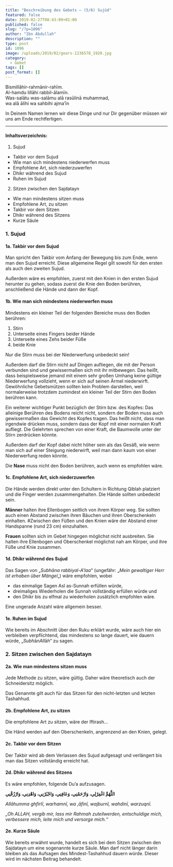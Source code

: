 ```yaml
---
title: "Beschreibung des Gebets – (5/6) Sujūd"
featured: false
date: 2019-02-27T08:43:09+01:00
published: false
slug: "/?p=1096"
author: "Ibn Abdullah"
description: ""
type: post
id: 1096
image: /uploads/2019/02/gears-1236578_1920.jpg
category:
  - Gebet
tags: []
post_format: []
---
```


Bismillāhir-rahmānir-rahīm.  
Al-hamdu lillāhi rabbil-ālamīn.  
Was-salātu was-salāmu alā rasūlinā muhammad,  
wa alā ālihi wa sahbihi ajma’īn

In Deinem Namen lernen wir diese Dinge und nur Dir gegenüber müssen wir uns am Ende rechtfertigen.

---

#### Inhaltsverzeichnis:

1. Sujud

- Takbir vor dem Sujud
- Wie man sich mindestens niederwerfen muss
- Empfohlene Art, sich niederzuwerfen
- Dhikr während des Sujud
- Ruhen im Sujud

2. Sitzen zwischen den Sajdatayn

- Wie man mindestens sitzen muss
- Empfohlene Art, zu sitzen
- Takbir vor dem Sitzen
- Dhikr während des Sitzens
- Kurze Säule

### 1. Sujud

#### 1a. Takbir vor dem Sujud

Man spricht den Takbir vom Anfang der Bewegung bis zum Ende, wenn man den Sujud erreicht. Diese allgemeine Regel gilt sowohl für den ersten als auch den zweiten Sujud.

Außerdem wäre es empfohlen, zuerst mit den Knien in den ersten Sujud herunter zu gehen, sodass zuerst die Knie den Boden berühren, anschließend die Hände und dann der Kopf.

#### 1b. **Wie man sich mindestens niederwerfen muss**

Mindestens ein kleiner Teil der folgenden Bereiche muss den Boden berühren:

1. Stirn
2. Unterseite eines Fingers beider Hände
3. Unterseite eines Zehs beider Füße
4. beide Knie

Nur die Stirn muss bei der Niederwerfung unbedeckt sein!

Außerdem darf die Stirn nicht auf Dingen aufliegen, die mit der Person verbunden sind und gewissermaßen sich mit ihr mitbewegen. Das heißt, dass beispielsweise jemand mit einem sehr großen Umhang keine gültige Niederwerfung vollzieht, wenn er sich auf seinen Ärmel niederwirft. Gewöhnliche Gebetsmützen sollten kein Problem darstellen, weil normalerweise trotzdem zumindest ein kleiner Teil der Stirn den Boden berühren kann.

Ein weiterer wichtiger Punkt bezüglich der Stirn bzw. des Kopfes: Das alleinige Berühren des Bodens reicht nicht, sondern der Boden muss auch gewissermaßen das Gewicht des Kopfes tragen. Das heißt nicht, dass man irgendwie drücken muss, sondern dass der Kopf mit einer normalen Kraft aufliegt. Die Gelehrten sprechen von einer Kraft, die Baumwolle unter der Stirn zerdrücken könnte.

Außerdem darf der Kopf dabei nicht höher sein als das Gesäß, wie wenn man sich auf einer Steigung niederwirft, weil man dann kaum von einer Niederwerfung reden könnte.

Die **Nase** muss nicht den Boden berühren, auch wenn es empfohlen wäre.

#### 1c. **Empfohlene Art, sich niederzuwerfen**

Die Hände werden direkt unter den Schultern in Richtung Qiblah platziert und die Finger werden zusammengehalten. Die Hände sollten unbedeckt sein.

**Männer** halten ihre Ellenbogen seitlich von ihrem Körper weg. Sie sollten auch einen Abstand zwischen ihren Bäuchen und ihren Oberschenkeln einhalten. #Zwischen den Füßen und den Knien wäre der Abstand einer Handspanne (rund 23 cm) einzuhalten.

**Frauen** sollten sich im Gebet hingegen möglichst nicht ausbreiten. Sie halten ihre Ellenbogen und Oberschenkel möglichst nah am Körper, und ihre Füße und Knie zusammen.

#### 1d. Dhikr während des Sujud

Das Sagen von „_Subhāna rabbiyal-A’laa_“ (ungefähr: „_Mein gewaltiger Herr ist erhaben über Mängel_„) wäre empfohlen, wobei

- das einmalige Sagen Asl as-Sunnah erfüllen würde,
- dreimaliges Wiederholen die Sunnah vollständig erfüllen würde und
- den Dhikr bis zu elfmal zu wiederholen zusätzlich empfohlen wäre.

Eine ungerade Anzahl wäre allgemein besser.

#### 1e. Ruhen im Sujud

Wie bereits im Abschnitt über den Ruku erklärt wurde, wäre auch hier ein verbleiben verpflichtend, das mindestens so lange dauert, wie dauern würde, „*Subh*ā*nAll*ā*h*“ zu sagen.

### 2. Sitzen zwischen den Sajdatayn

#### 2a. Wie man mindestens sitzen muss

Jede Methode zu sitzen, wäre gültig. Daher wäre theoretisch auch der Schneidersitz möglich.

Das Genannte gilt auch für das Sitzen für den nicht-letzten und letzten Tashahhud.

#### 2b. Empfohlene Art, zu sitzen

Die empfohlene Art zu sitzen, wäre der Iftirash…

Die Händ werden auf den Oberschenkeln, angrenzend an den Knien, gelegt.

#### 2c. Takbir vor dem Sitzen

Der Takbir wird ab dem Verlassen des Sujud aufgesagt und verlängert bis man das Sitzen vollständig erreicht hat.

#### 2d. Dhikr während des Sitzens

Es wäre empfohlen, folgende Du’a aufzusagen.

**اللَّهُمَّ اغْفِرْلِي، وَارْحَمْنِي، وَعَافِنِي، وَاجْبُرْنِي، وَاهْدِنِي، وَارْزُقْنِي**

_Allāhumma ghfirlī, warhamnī, wa ‚āfinī, wajburnī, wahdinī, warzuqnī._

_„Oh ALLAH, vergib mir, lass mir Rahmah zuteilwerden, entschuldige mich, verbessere mich, leite mich und versorge mich.“_

#### 2e. Kurze Säule

Wie bereits erwähnt wurde, handelt es sich bei dem Sitzen zwischen den Sajdatayn um eine sogenannte kurze Säule. Man darf nicht länger darin bleiben als das Aufsagen des Mindest-Tashahhud dauern würde. Dieser wird im nächsten Beitrag behandelt.
